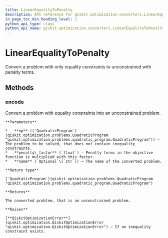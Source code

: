 ```yaml
---
title: LinearEqualityToPenalty
description: API reference for qiskit.optimization.converters.LinearEqualityToPenalty
in_page_toc_min_heading_level: 1
python_api_type: class
python_api_name: qiskit.optimization.converters.LinearEqualityToPenalty
---
```


# LinearEqualityToPenalty

<Class id="qiskit.optimization.converters.LinearEqualityToPenalty" isDedicatedPage={true} github="https://github.com/qiskit-community/qiskit-aqua/tree/stable/0.7/qiskit/optimization/converters/linear_equality_to_penalty.py" signature="LinearEqualityToPenalty" modifiers="class">
  Convert a problem with only equality constraints to unconstrained with penalty terms.

  ## Methods

  ### encode

  <Function id="qiskit.optimization.converters.LinearEqualityToPenalty.encode" signature="LinearEqualityToPenalty.encode(op, penalty_factor=100000.0, name=None)">
    Convert a problem with equality constraints into an unconstrained problem.

    **Parameters**

    *   **op** ([`QuadraticProgram`](qiskit.optimization.problems.QuadraticProgram "qiskit.optimization.problems.quadratic_program.QuadraticProgram")) – The problem to be solved, that does not contain inequality constraints.
    *   **penalty\_factor** (`float`) – Penalty terms in the objective function is multiplied with this factor.
    *   **name** (`Optional`\[`str`]) – The name of the converted problem.

    **Return type**

    [`QuadraticProgram`](qiskit.optimization.problems.QuadraticProgram "qiskit.optimization.problems.quadratic_program.QuadraticProgram")

    **Returns**

    The converted problem, that is an unconstrained problem.

    **Raises**

    [**QiskitOptimizationError**](qiskit.optimization.QiskitOptimizationError "qiskit.optimization.QiskitOptimizationError") – If an inequality constraint exists.
  </Function>
</Class>

